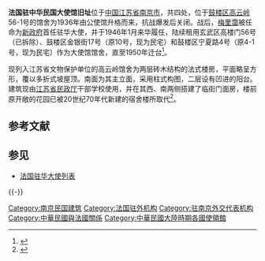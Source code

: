 {{文物保护单位
| 级别 = 省级
| 省区市 = 江苏省
| 名称 = 法国驻中华民国大使馆旧址
| 图片 = [[File:Former_Consulate_of_France_in_Nanjing_2012-03.JPG|220px]]<br><small>建筑南面，2012年3月</small>
| 编号 = 524（第五批）
| 分类 = 近现代重要史迹及代表性建筑
| 时代 = 1937年
| 所在 = {{CHN}}[[江蘇省|江蘇省]][[南京市|南京市]][[鼓楼区_(南京市)|鼓楼区]]
| 登录 = 2002年10月
|}}

'''法国驻中华民国大使馆旧址'''位于[[中国|中国]][[江苏省|江苏省]][[南京市|南京市]]，共四处，位于[[鼓楼区_(南京市)|鼓楼区]][[高云岭|高云岭]]56-1号的馆舍为1936年由公使馆升格而来，抗战爆发后关闭。战后，[[梅里霭|梅里霭]]被任命为[[法兰西第四共和国|新政府]]首任驻华大使，并于1946年1月来华履任，陆续租用玄武区高楼门56号（已拆除）、鼓楼区金银街17号（原10号，现为民宅）和鼓楼区宁夏路4号（原4-1号，现为民宅）作为大使馆馆舍，直至1950年迁台<ref>{{cite web|url=http://www.njsw.gov.cn/site/swww/ds2010/yzyj1-mb_a3908022143053.htm|title=《法国驻中华民国大使馆旧址》|accessdate=2012-03-06|work=|publisher=南京党史网}}{{dead link|date=2018年3月 |bot=InternetArchiveBot |fix-attempted=yes }}</ref>。

现列入江苏省文物保护单位的高云岭馆舍为两层砖木结构的法式楼房，平面略呈方形，覆以多折式坡屋顶。南面为其主立面，采用柱式构图，二层设有凹进的阳台。建筑现由[[江苏省民政厅|江苏省民政厅]]干部学校使用，并在其西、南两侧搭建了临街门面房，楼前原开敞的花园已被20世纪70年代新建的宿舍楼所取代<ref>{{cite web|url=http://www.js.xinhuanet.com/zhuanlan/2006-07/21/content_7573042.htm|title=《让民国“使馆建筑”露“大脸”》|accessdate=2012-03-06|work=|publisher=新华网江苏频道}}{{dead link|date=2018年3月 |bot=InternetArchiveBot |fix-attempted=yes }}</ref>。

==参考文献==
{{Reflist}}

==参见==
*[[法国驻华大使列表|法国驻华大使列表]]

{{-}}
{{南京市境内的江苏省文物保护单位}}
{{法國駐外機構}}
{{nanjing-stub}}

[[Category:南京民国建筑|Category:南京民国建筑]]
[[Category:法国驻外机构|Category:法国驻外机构]]
[[Category:驻南京外交代表机构|Category:驻南京外交代表机构]]
[[Category:中華民國與法國關係|Category:中華民國與法國關係]]
[[Category:中華民國大陸時期各國使領館|Category:中華民國大陸時期各國使領館]]
